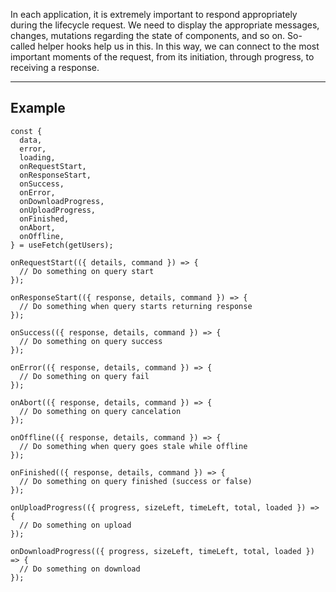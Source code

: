 In each application, it is extremely important to respond appropriately during the lifecycle request. We need to display
the appropriate messages, changes, mutations regarding the state of components, and so on. So-called helper hooks help
us in this. In this way, we can connect to the most important moments of the request, from its initiation, through
progress, to receiving a response.

---

## Example

```tsx
const {
  data,
  error,
  loading,
  onRequestStart,
  onResponseStart,
  onSuccess,
  onError,
  onDownloadProgress,
  onUploadProgress,
  onFinished,
  onAbort,
  onOffline,
} = useFetch(getUsers);

onRequestStart(({ details, command }) => {
  // Do something on query start
});

onResponseStart(({ response, details, command }) => {
  // Do something when query starts returning response
});

onSuccess(({ response, details, command }) => {
  // Do something on query success
});

onError(({ response, details, command }) => {
  // Do something on query fail
});

onAbort(({ response, details, command }) => {
  // Do something on query cancelation
});

onOffline(({ response, details, command }) => {
  // Do something when query goes stale while offline
});

onFinished(({ response, details, command }) => {
  // Do something on query finished (success or false)
});

onUploadProgress(({ progress, sizeLeft, timeLeft, total, loaded }) => {
  // Do something on upload
});

onDownloadProgress(({ progress, sizeLeft, timeLeft, total, loaded }) => {
  // Do something on download
});
```
